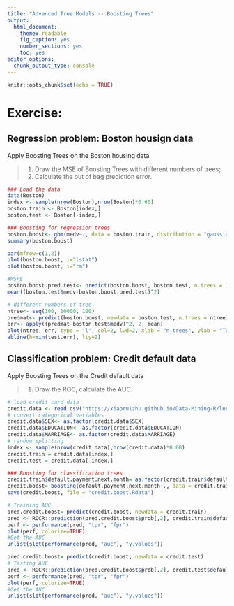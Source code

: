 ```yaml
---
title: "Advanced Tree Models -- Boosting Trees"
output: 
  html_document: 
    theme: readable
    fig_caption: yes
    number_sections: yes
    toc: yes
editor_options: 
  chunk_output_type: console
---
```


```r
knitr::opts_chunk$set(echo = TRUE)
```

# **Exercise:** 

## Regression problem: Boston housign data

Apply Boosting Trees on the Boston housing data

> 1. Draw the MSE of Boosting Trees with different numbers of trees; 
> 2. Calculate the out of bag prediction error.

```r
### Load the data
data(Boston)
index <- sample(nrow(Boston),nrow(Boston)*0.60)
boston.train <- Boston[index,]
boston.test <- Boston[-index,]

### Boosting for regression trees
boston.boost<- gbm(medv~., data = boston.train, distribution = "gaussian", n.trees = 10000, shrinkage = 0.01, interaction.depth = 8)
summary(boston.boost)

par(mfrow=c(1,2))
plot(boston.boost, i="lstat")
plot(boston.boost, i="rm")

#MSPE
boston.boost.pred.test<- predict(boston.boost, boston.test, n.trees = 10000)
mean((boston.test$medv-boston.boost.pred.test)^2)

# different numbers of tree
ntree<- seq(100, 10000, 100)
predmat<- predict(boston.boost, newdata = boston.test, n.trees = ntree)
err<- apply((predmat-boston.test$medv)^2, 2, mean)
plot(ntree, err, type = 'l', col=2, lwd=2, xlab = "n.trees", ylab = "Test MSE")
abline(h=min(test.err), lty=2)
```

## Classification problem: Credit default data

Apply Boosting Trees on the Credit default data

> 1. Draw the ROC, calculate the AUC.

```r
# load credit card data
credit.data <- read.csv("https://xiaoruizhu.github.io/Data-Mining-R/lecture/data/credit_default.csv", header=T)
# convert categorical variables
credit.data$SEX<- as.factor(credit.data$SEX)
credit.data$EDUCATION<- as.factor(credit.data$EDUCATION)
credit.data$MARRIAGE<- as.factor(credit.data$MARRIAGE)
# random splitting
index <- sample(nrow(credit.data),nrow(credit.data)*0.60)
credit.train = credit.data[index,]
credit.test = credit.data[-index,]

### Boosting for classification trees
credit.train$default.payment.next.month= as.factor(credit.train$default.payment.next.month)
credit.boost= boosting(default.payment.next.month~., data = credit.train, boos = T)
save(credit.boost, file = "credit.boost.Rdata")

# Training AUC
pred.credit.boost= predict(credit.boost, newdata = credit.train)
pred <- ROCR::prediction(pred.credit.boost$prob[,2], credit.train$default.payment.next.month)
perf <- performance(pred, "tpr", "fpr")
plot(perf, colorize=TRUE)
#Get the AUC
unlist(slot(performance(pred, "auc"), "y.values"))

pred.credit.boost= predict(credit.boost, newdata = credit.test)
# Testing AUC
pred <- ROCR::prediction(pred.credit.boost$prob[,2], credit.test$default.payment.next.month)
perf <- performance(pred, "tpr", "fpr")
plot(perf, colorize=TRUE)
#Get the AUC
unlist(slot(performance(pred, "auc"), "y.values"))

```
